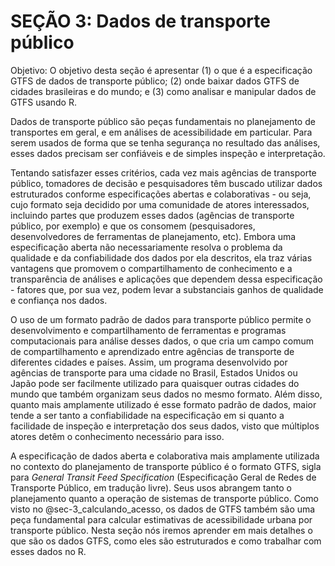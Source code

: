 # SEÇÃO 3: Dados de transporte público

Objetivo: O objetivo desta seção é apresentar (1) o que é a especificação GTFS de dados de transporte público; (2) onde baixar dados GTFS de cidades brasileiras e do mundo; e (3) como analisar e manipular dados de GTFS usando R.

Dados de transporte público são peças fundamentais no planejamento de transportes em geral, e em análises de acessibilidade em particular. Para serem usados de forma que se tenha segurança no resultado das análises, esses dados precisam ser confiáveis e de simples inspeção e interpretação.

Tentando satisfazer esses critérios, cada vez mais agências de transporte público, tomadores de decisão e pesquisadores têm buscado utilizar dados estruturados conforme especificações abertas e colaborativas - ou seja, cujo formato seja decidido por uma comunidade de atores interessados, incluindo partes que produzem esses dados (agências de transporte público, por exemplo) e que os consomem (pesquisadores, desenvolvedores de ferramentas de planejamento, etc). Embora uma especificação aberta não necessariamente resolva o problema da qualidade e da confiabilidade dos dados por ela descritos, ela traz várias vantagens que promovem o compartilhamento de conhecimento e a transparência de análises e aplicações que dependem dessa especificação - fatores que, por sua vez, podem levar a substanciais ganhos de qualidade e confiança nos dados.

O uso de um formato padrão de dados para transporte público permite o desenvolvimento e compartilhamento de ferramentas e programas computacionais para análise desses dados, o que cria um campo comum de compartilhamento e aprendizado entre agências de transporte de diferentes cidades e países. Assim, um programa desenvolvido por agências de transporte para uma cidade no Brasil, Estados Unidos ou Japão pode ser facilmente utilizado para quaisquer outras cidades do mundo que também organizam seus dados no mesmo formato. Além disso, quanto mais amplamente utilizado é esse formato padrão de dados, maior tende a ser tanto a confiabilidade na especificação em si quanto a facilidade de inspeção e interpretação dos seus dados, visto que múltiplos atores detêm o conhecimento necessário para isso.

A especificação de dados aberta e colaborativa mais amplamente utilizada no contexto do planejamento de transporte público é o formato GTFS, sigla para *General Transit Feed Specification* (Especificação Geral de Redes de Transporte Público, em tradução livre). Seus usos abrangem tanto o planejamento quanto a operação de sistemas de transporte público. Como visto no @sec-3_calculando_acesso, os dados de GTFS também são uma peça fundamental para calcular estimativas de acessibilidade urbana por transporte público. Nesta seção nós iremos aprender em mais detalhes o que são os dados GTFS, como eles são estruturados e como trabalhar com esses dados no R.